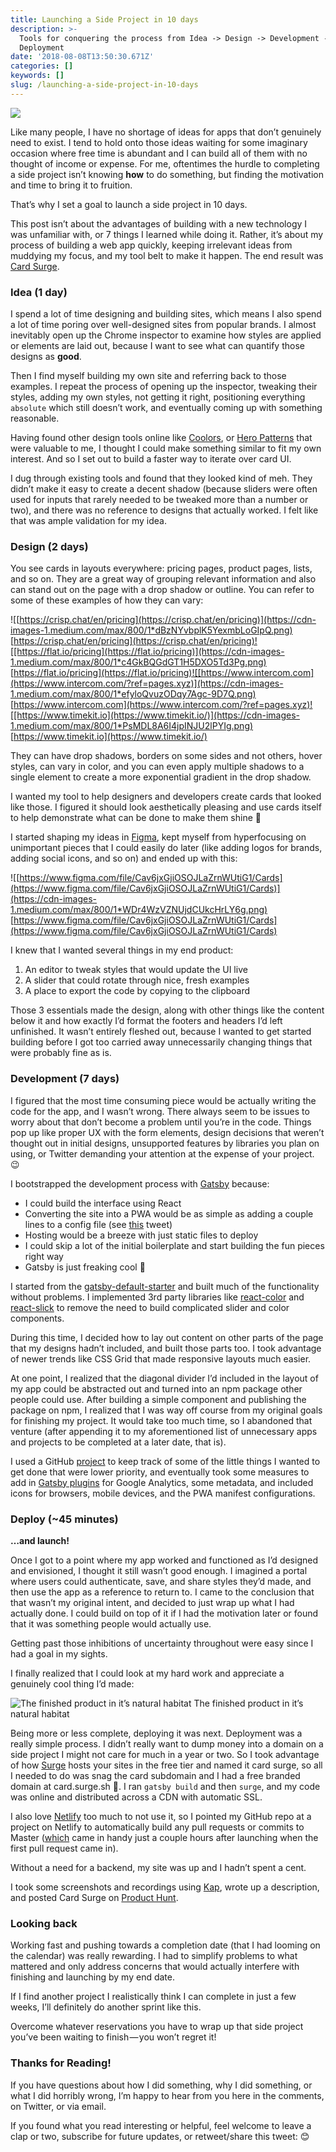 ```yaml
---
title: Launching a Side Project in 10 days
description: >-
  Tools for conquering the process from Idea -> Design -> Development ->
  Deployment
date: '2018-08-08T13:50:30.671Z'
categories: []
keywords: []
slug: /launching-a-side-project-in-10-days
---
```


![](https://cdn-images-1.medium.com/max/2560/1*f56dIm5pjl0DLSu9996-tA.png)

Like many people, I have no shortage of ideas for apps that don’t genuinely need to exist. I tend to hold onto those ideas waiting for some imaginary occasion where free time is abundant and I can build all of them with no thought of income or expense. For me, oftentimes the hurdle to completing a side project isn’t knowing **how** to do something, but finding the motivation and time to bring it to fruition.

That’s why I set a goal to launch a side project in 10 days.

This post isn’t about the advantages of building with a new technology I was unfamiliar with, or 7 things I learned while doing it. Rather, it’s about my process of building a web app quickly, keeping irrelevant ideas from muddying my focus, and my tool belt to make it happen. The end result was [Card Surge](https://card.surge.sh/).

### Idea (1 day)

I spend a lot of time designing and building sites, which means I also spend a lot of time poring over well-designed sites from popular brands. I almost inevitably open up the Chrome inspector to examine how styles are applied or elements are laid out, because I want to see what can quantify those designs as **good**.

Then I find myself building my own site and referring back to those examples. I repeat the process of opening up the inspector, tweaking their styles, adding my own styles, not getting it right, positioning everything `absolute` which still doesn’t work, and eventually coming up with something reasonable.

Having found other design tools online like [Coolors](https://coolors.co/), or [Hero Patterns](https://www.heropatterns.com/) that were valuable to me, I thought I could make something similar to fit my own interest. And so I set out to build a faster way to iterate over card UI.

I dug through existing tools and found that they looked kind of meh. They didn’t make it easy to create a decent shadow (because sliders were often used for inputs that rarely needed to be tweaked more than a number or two), and there was no reference to designs that actually worked. I felt like that was ample validation for my idea.

### Design (2 days)

You see cards in layouts everywhere: pricing pages, product pages, lists, and so on. They are a great way of grouping relevant information and also can stand out on the page with a drop shadow or outline. You can refer to some of these examples of how they can vary:

![[https://crisp.chat/en/pricing](https://crisp.chat/en/pricing)](https://cdn-images-1.medium.com/max/800/1*dBzNYvbplK5YexmbLoGIpQ.png)
[https://crisp.chat/en/pricing](https://crisp.chat/en/pricing)![[https://flat.io/pricing](https://flat.io/pricing)](https://cdn-images-1.medium.com/max/800/1*c4GkBQGdGT1H5DXO5Td3Pg.png)
[https://flat.io/pricing](https://flat.io/pricing)![[https://www.intercom.com](https://www.intercom.com/?ref=pages.xyz)](https://cdn-images-1.medium.com/max/800/1*efyloQvuzODqy7Agc-9D7Q.png)
[https://www.intercom.com](https://www.intercom.com/?ref=pages.xyz)![[https://www.timekit.io](https://www.timekit.io/)](https://cdn-images-1.medium.com/max/800/1*PsMDL8A6I4jpINJU2lPYIg.png)
[https://www.timekit.io](https://www.timekit.io/)

They can have drop shadows, borders on some sides and not others, hover styles, can vary in color, and you can even apply multiple shadows to a single element to create a more exponential gradient in the drop shadow.

I wanted my tool to help designers and developers create cards that looked like those. I figured it should look aesthetically pleasing and use cards itself to help demonstrate what can be done to make them shine 💎

I started shaping my ideas in [Figma](https://www.figma.com/), kept myself from hyperfocusing on unimportant pieces that I could easily do later (like adding logos for brands, adding social icons, and so on) and ended up with this:

![[https://www.figma.com/file/Cav6jxGjiOSOJLaZrnWUtiG1/Cards](https://www.figma.com/file/Cav6jxGjiOSOJLaZrnWUtiG1/Cards)](https://cdn-images-1.medium.com/max/800/1*WDr4WzVZNUjdCUkcHrLY6g.png)
[https://www.figma.com/file/Cav6jxGjiOSOJLaZrnWUtiG1/Cards](https://www.figma.com/file/Cav6jxGjiOSOJLaZrnWUtiG1/Cards)

I knew that I wanted several things in my end product:

1.  An editor to tweak styles that would update the UI live
2.  A slider that could rotate through nice, fresh examples
3.  A place to export the code by copying to the clipboard

Those 3 essentials made the design, along with other things like the content below it and how exactly I’d format the footers and headers I’d left unfinished. It wasn’t entirely fleshed out, because I wanted to get started building before I got too carried away unnecessarily changing things that were probably fine as is.

### Development (7 days)

I figured that the most time consuming piece would be actually writing the code for the app, and I wasn’t wrong. There always seem to be issues to worry about that don’t become a problem until you’re in the code. Things pop up like proper UX with the form elements, design decisions that weren’t thought out in initial designs, unsupported features by libraries you plan on using, or Twitter demanding your attention at the expense of your project. 😉

I bootstrapped the development process with [Gatsby](https://www.gatsbyjs.org/) because:

- I could build the interface using React
- Converting the site into a PWA would be as simple as adding a couple lines to a config file (see [this](https://twitter.com/gill_kyle/status/1019949271309725696) tweet)
- Hosting would be a breeze with just static files to deploy
- I could skip a lot of the initial boilerplate and start building the fun pieces right way
- Gatsby is just freaking cool 🙌

I started from the [gatsby-default-starter](https://github.com/gatsbyjs/gatsby-starter-default) and built much of the functionality without problems. I implemented 3rd party libraries like [react-color](https://github.com/casesandberg/react-color) and [react-slick](https://github.com/akiran/react-slick) to remove the need to build complicated slider and color components.

During this time, I decided how to lay out content on other parts of the page that my designs hadn’t included, and built those parts too. I took advantage of newer trends like CSS Grid that made responsive layouts much easier.

At one point, I realized that the diagonal divider I’d included in the layout of my app could be abstracted out and turned into an npm package other people could use. After building a simple component and publishing the package on npm, I realized that I was way off course from my original goals for finishing my project. It would take too much time, so I abandoned that venture (after appending it to my aforementioned list of unnecessary apps and projects to be completed at a later date, that is).

I used a GitHub [project](https://github.com/gillkyle/card-surge/projects/1) to keep track of some of the little things I wanted to get done that were lower priority, and eventually took some measures to add in [Gatsby plugins](https://www.gatsbyjs.org/plugins/) for Google Analytics, some metadata, and included icons for browsers, mobile devices, and the PWA manifest configurations.

### Deploy (~45 minutes)

**…and launch!**

Once I got to a point where my app worked and functioned as I’d designed and envisioned, I thought it still wasn’t good enough. I imagined a portal where users could authenticate, save, and share styles they’d made, and then use the app as a reference to return to. I came to the conclusion that that wasn’t my original intent, and decided to just wrap up what I had actually done. I could build on top of it if I had the motivation later or found that it was something people would actually use.

Getting past those inhibitions of uncertainty throughout were easy since I had a goal in my sights.

I finally realized that I could look at my hard work and appreciate a genuinely cool thing I’d made:

![The finished product in it’s natural habitat](https://cdn-images-1.medium.com/max/800/1*I4pgLix-CdtIO2bvqxKuxQ.png)
The finished product in it’s natural habitat

Being more or less complete, deploying it was next. Deployment was a really simple process. I didn’t really want to dump money into a domain on a side project I might not care for much in a year or two. So I took advantage of how [Surge](http://surge.sh/) hosts your sites in the free tier and named it card surge, so all I needed to do was snag the card subdomain and I had a free branded domain at card.surge.sh 😬. I ran `gatsby build` and then `surge`, and my code was online and distributed across a CDN with automatic SSL.

I also love [Netlify](https://www.netlify.com/) too much to not use it, so I pointed my GitHub repo at a project on Netlify to automatically build any pull requests or commits to Master ([which](https://github.com/gillkyle/card-surge/pull/1) came in handy just a couple hours after launching when the first pull request came in).

Without a need for a backend, my site was up and I hadn’t spent a cent.

I took some screenshots and recordings using [Kap](https://getkap.co/), wrote up a description, and posted Card Surge on [Product Hunt](https://www.producthunt.com/posts/card-surge).

### Looking back

Working fast and pushing towards a completion date (that I had looming on the calendar) was really rewarding. I had to simplify problems to what mattered and only address concerns that would actually interfere with finishing and launching by my end date.

If I find another project I realistically think I can complete in just a few weeks, I’ll definitely do another sprint like this.

Overcome whatever reservations you have to wrap up that side project you’ve been waiting to finish — you won’t regret it!

### Thanks for Reading!

If you have questions about how I did something, why I did something, or what I did horribly wrong, I’m happy to hear from you here in the comments, on Twitter, or via email.

If you found what you read interesting or helpful, feel welcome to leave a clap or two, subscribe for future updates, or retweet/share this tweet: 😊
